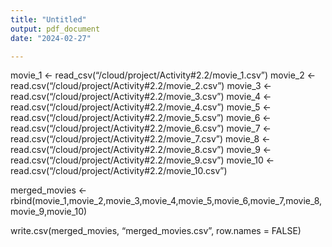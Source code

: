 ```yaml
---
title: "Untitled"
output: pdf_document
date: "2024-02-27"

---
```


movie_1 <- read_csv("/cloud/project/Activity#2.2/movie_1.csv")
movie_2 <- read.csv("/cloud/project/Activity#2.2/movie_2.csv")
movie_3 <- read.csv("/cloud/project/Activity#2.2/movie_3.csv")
movie_4 <- read.csv("/cloud/project/Activity#2.2/movie_4.csv")
movie_5 <- read.csv("/cloud/project/Activity#2.2/movie_5.csv")
movie_6 <- read.csv("/cloud/project/Activity#2.2/movie_6.csv")
movie_7 <- read.csv("/cloud/project/Activity#2.2/movie_7.csv")
movie_8 <- read.csv("/cloud/project/Activity#2.2/movie_8.csv")
movie_9 <- read.csv("/cloud/project/Activity#2.2/movie_9.csv")
movie_10 <- read.csv("/cloud/project/Activity#2.2/movie_10.csv")

merged_movies <- rbind(movie_1,movie_2,movie_3,movie_4,movie_5,movie_6,movie_7,movie_8,movie_9,movie_10)


write.csv(merged_movies, "merged_movies.csv", row.names = FALSE)



